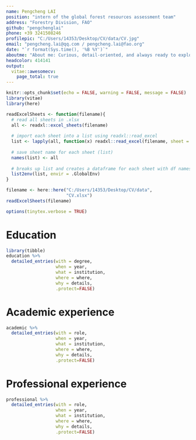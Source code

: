 ---
name: Pengcheng LAI
position: "intern of the global forest resources assessment team"
address: "Forestry Division, FAO"
github: "pengchenglai"
phone: +39 3241508246
profilepic: "C:/Users/14353/Desktop/CV/data/CV.jpg"
email: "pengcheng.lai@qq.com / pengcheng.lai@fao.org"
date: "`r format(Sys.time(), '%B %Y')`"
aboutme: "About me: Curious, detail-oriented, and always ready to explore creative ways to generate insights from data.  This CV is created by R package vitae and the source code can be found **[here](https://github.com/pengchenglai/CV)**."
headcolor: 414141
output: 
  vitae::awesomecv:
    page_total: true
---

```{r setup, include=FALSE}
knitr::opts_chunk$set(echo = FALSE, warning = FALSE, message = FALSE)
library(vitae)
library(here)
```

```{r functions}
readExcelSheets <- function(filename){
  # read all sheets in .xlsx 
  all <- readxl::excel_sheets(filename)
  
  # import each sheet into a list using readxl::read_excel
  list <- lapply(all, function(x) readxl::read_excel(filename, sheet = x))
  
  # save sheet name for each sheet (list)
  names(list) <- all
  
  # breaks up list and creates a dataframe for each sheet with df names matching sheet names
  list2env(list, envir = .GlobalEnv)
}
```

```{r load-data, message=F, results='hide'}

filename <- here::here("C:/Users/14353/Desktop/CV/data", 
                       "CV.xlsx")
readExcelSheets(filename)
```
```{r, include=FALSE}
options(tinytex.verbose = TRUE)
```

# Education

```{r}
library(tibble)
education %>% 
  detailed_entries(with = degree,
                   when = year,
                   what = institution,
                   where = where,
                   why = details,
                   .protect=FALSE)
```

# Academic experience
```{r}
academic %>% 
  detailed_entries(with = role,
                   when = year,
                   what = institution,
                   where = where,
                   why = details,
                   .protect=FALSE)
```

# Professional experience

```{r}
professional %>% 
  detailed_entries(with = role,
                   when = year,
                   what = institution,
                   where = where,
                   why = details,
                   .protect=FALSE)
```

